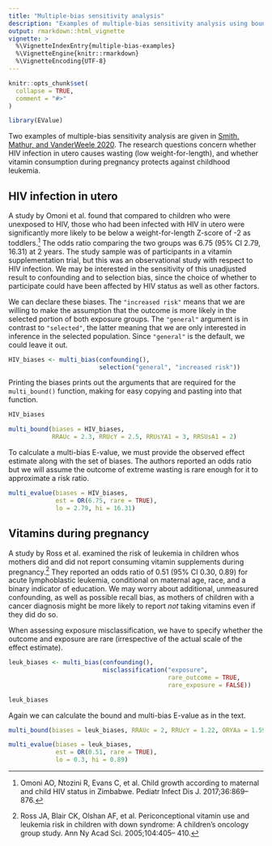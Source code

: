 ```yaml
---
title: "Multiple-bias sensitivity analysis"
description: "Examples of multiple-bias sensitivity analysis using bounds."
output: rmarkdown::html_vignette
vignette: >
  %\VignetteIndexEntry{multiple-bias-examples}
  %\VignetteEngine{knitr::rmarkdown}
  %\VignetteEncoding{UTF-8}
---
```


```r
knitr::opts_chunk$set(
  collapse = TRUE,
  comment = "#>"
)
```

```r
library(EValue)
```

Two examples of multiple-bias sensitivity analysis are given in [Smith, Mathur, and VanderWeele 2020](https://arxiv.org/pdf/2005.02908.pdf). The research questions concern whether HIV infection in utero causes wasting (low weight-for-length), and whether vitamin consumption during pregnancy protects against childhood leukemia.

## HIV infection in utero

A study by Omoni et al. found that compared to children who were unexposed to HIV, those who had been infected with HIV in utero were significantly more likely to be below a weight-for-length Z-score of -2 as toddlers.^[Omoni AO, Ntozini R, Evans C, et al. Child growth according to maternal and child HIV status in Zimbabwe. Pediatr Infect Dis J. 2017;36:869–876.] The odds ratio comparing the two groups was 6.75 (95% CI 2.79, 16.31) at 2 years. The study sample was of participants in a vitamin supplementation trial, but this was an observational study with respect to HIV infection. We may be interested in the sensitivity of this unadjusted result to confounding and to selection bias, since the choice of whether to participate could have been affected by HIV status as well as other factors.

We can declare these biases. The `"increased risk"` means that we are willing to make the assumption that the outcome is more likely in the selected portion of both exposure groups. The `"general"` argument is in contrast to `"selected"`, the latter meaning that we are only interested in inference in the selected population. Since `"general"` is the default, we could leave it out.

```r
HIV_biases <- multi_bias(confounding(), 
                         selection("general", "increased risk"))
```

Printing the biases prints out the arguments that are required for the `multi_bound()` function, making for easy copying and pasting into that function.

```r
HIV_biases
```
```r
multi_bound(biases = HIV_biases, 
            RRAUc = 2.3, RRUcY = 2.5, RRUsYA1 = 3, RRSUsA1 = 2)
```

To calculate a multi-bias E-value, we must provide the observed effect estimate along with the set of biases. The authors reported an odds ratio but we will assume the outcome of extreme wasting is rare enough for it to approximate a risk ratio.

```r
multi_evalue(biases = HIV_biases, 
             est = OR(6.75, rare = TRUE), 
             lo = 2.79, hi = 16.31)
```

## Vitamins during pregnancy

A study by Ross et al. examined the risk of leukemia in children whos mothers did and did not report consuming vitamin supplements during pregnancy.^[Ross JA, Blair CK, Olshan AF, et al. Periconceptional vitamin use and leukemia risk in children with down syndrome: A children’s oncology group study. Ann Ny Acad Sci. 2005;104:405– 410.] They reported an odds ratio of 0.51 (95% CI 0.30, 0.89) for acute lymphoblastic leukemia, conditional on maternal age, race, and a binary indicator of education. We may worry about additional, unmeasured confounding, as well as possible recall bias, as mothers of children with a cancer diagnosis might be more likely to report *not* taking vitamins even if they did do so.

When assessing exposure misclassification, we have to specify whether the outcome and exposure are rare (irrespective of the actual scale of the effect estimate).
```r
leuk_biases <- multi_bias(confounding(), 
                          misclassification("exposure", 
                                            rare_outcome = TRUE, 
                                            rare_exposure = FALSE))
```

```r
leuk_biases
```

Again we can calculate the bound and multi-bias E-value as in the text.
```r
multi_bound(biases = leuk_biases, RRAUc = 2, RRUcY = 1.22, ORYAa = 1.59) 
```

```r
multi_evalue(biases = leuk_biases, 
             est = OR(0.51, rare = TRUE), 
             lo = 0.3, hi = 0.89)
```